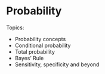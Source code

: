 # Probability

Topics: 

- Probability concepts
- Conditional probability
- Total probability
- Bayes' Rule
- Sensitivity, specificity and beyond



